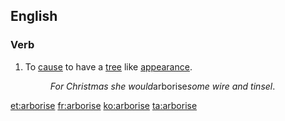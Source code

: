 ==English==

===Verb===
{{en-verb|arboris}}

# To [[cause]] to have a [[tree]] like [[appearance]].
#: ''For Christmas she would ''arborise'' some wire and tinsel''.

[[et:arborise]]
[[fr:arborise]]
[[ko:arborise]]
[[ta:arborise]]